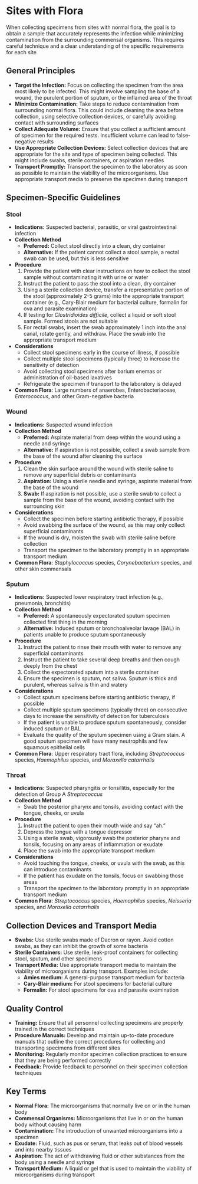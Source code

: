 # Sites with Flora {-}

When collecting specimens from sites with normal flora, the goal is to obtain a sample that accurately represents the infection while minimizing contamination from the surrounding commensal organisms. This requires careful technique and a clear understanding of the specific requirements for each site

## **General Principles** {-}

*   **Target the Infection:** Focus on collecting the specimen from the area most likely to be infected. This might involve sampling the base of a wound, the purulent portion of sputum, or the inflamed area of the throat
*   **Minimize Contamination:** Take steps to reduce contamination from surrounding normal flora. This could include cleaning the area before collection, using selective collection devices, or carefully avoiding contact with surrounding surfaces
*   **Collect Adequate Volume:** Ensure that you collect a sufficient amount of specimen for the required tests. Insufficient volume can lead to false-negative results
*   **Use Appropriate Collection Devices:** Select collection devices that are appropriate for the site and type of specimen being collected. This might include swabs, sterile containers, or aspiration needles
*   **Transport Promptly:** Transport the specimen to the laboratory as soon as possible to maintain the viability of the microorganisms. Use appropriate transport media to preserve the specimen during transport

## **Specimen-Specific Guidelines** {-}

### **Stool** {-}

*   **Indications:** Suspected bacterial, parasitic, or viral gastrointestinal infection
*   **Collection Method**
    *   **Preferred:** Collect stool directly into a clean, dry container
    *   **Alternative:** If the patient cannot collect a stool sample, a rectal swab can be used, but this is less sensitive
*   **Procedure**
    1.  Provide the patient with clear instructions on how to collect the stool sample without contaminating it with urine or water
    2.  Instruct the patient to pass the stool into a clean, dry container
    3.  Using a sterile collection device, transfer a representative portion of the stool (approximately 2-5 grams) into the appropriate transport container (e.g., Cary-Blair medium for bacterial culture, formalin for ova and parasite examination)
    4.  If testing for *Clostridioides difficile*, collect a liquid or soft stool sample. Formed stools are not suitable
    5.  For rectal swabs, insert the swab approximately 1 inch into the anal canal, rotate gently, and withdraw. Place the swab into the appropriate transport medium
*   **Considerations**
    *   Collect stool specimens early in the course of illness, if possible
    *   Collect multiple stool specimens (typically three) to increase the sensitivity of detection
    *   Avoid collecting stool specimens after barium enemas or administration of oil-based laxatives
    *   Refrigerate the specimen if transport to the laboratory is delayed
*   **Common Flora**: Large numbers of anaerobes, Enterobacteriaceae, *Enterococcus*, and other Gram-negative bacteria

### **Wound** {-}

*   **Indications:** Suspected wound infection
*   **Collection Method**
    *   **Preferred:** Aspirate material from deep within the wound using a needle and syringe
    *   **Alternative:** If aspiration is not possible, collect a swab sample from the base of the wound after cleaning the surface
*   **Procedure**
    1.  Clean the skin surface around the wound with sterile saline to remove any superficial debris or contaminants
    2.  **Aspiration:** Using a sterile needle and syringe, aspirate material from the base of the wound
    3.  **Swab:** If aspiration is not possible, use a sterile swab to collect a sample from the base of the wound, avoiding contact with the surrounding skin
*   **Considerations**
    *   Collect the specimen before starting antibiotic therapy, if possible
    *   Avoid swabbing the surface of the wound, as this may only collect superficial contaminants
    *   If the wound is dry, moisten the swab with sterile saline before collection
    *   Transport the specimen to the laboratory promptly in an appropriate transport medium
*   **Common Flora**: *Staphylococcus* species, *Corynebacterium* species, and other skin commensals

### **Sputum** {-}

*   **Indications:** Suspected lower respiratory tract infection (e.g., pneumonia, bronchitis)
*   **Collection Method**
    *   **Preferred:** A spontaneously expectorated sputum specimen collected first thing in the morning
    *   **Alternative:** Induced sputum or bronchoalveolar lavage (BAL) in patients unable to produce sputum spontaneously
*   **Procedure**
    1.  Instruct the patient to rinse their mouth with water to remove any superficial contaminants
    2.  Instruct the patient to take several deep breaths and then cough deeply from the chest
    3.  Collect the expectorated sputum into a sterile container
    4.  Ensure the specimen is sputum, not saliva. Sputum is thick and purulent, whereas saliva is thin and watery
*   **Considerations**
    *   Collect sputum specimens before starting antibiotic therapy, if possible
    *   Collect multiple sputum specimens (typically three) on consecutive days to increase the sensitivity of detection for tuberculosis
    *   If the patient is unable to produce sputum spontaneously, consider induced sputum or BAL
    *   Evaluate the quality of the sputum specimen using a Gram stain. A good sputum specimen will have many neutrophils and few squamous epithelial cells
*   **Common Flora**: Upper respiratory tract flora, including *Streptococcus* species, *Haemophilus* species, and *Moraxella catarrhalis*

### **Throat** {-}

*   **Indications:** Suspected pharyngitis or tonsillitis, especially for the detection of Group A *Streptococcus*
*   **Collection Method**
    *   Swab the posterior pharynx and tonsils, avoiding contact with the tongue, cheeks, or uvula
*   **Procedure**
    1.  Instruct the patient to open their mouth wide and say "ah."
    2.  Depress the tongue with a tongue depressor
    3.  Using a sterile swab, vigorously swab the posterior pharynx and tonsils, focusing on any areas of inflammation or exudate
    4.  Place the swab into the appropriate transport medium
*   **Considerations**
    *   Avoid touching the tongue, cheeks, or uvula with the swab, as this can introduce contaminants
    *   If the patient has exudate on the tonsils, focus on swabbing those areas
    *   Transport the specimen to the laboratory promptly in an appropriate transport medium
*   **Common Flora**: *Streptococcus* species, *Haemophilus* species, *Neisseria* species, and *Moraxella catarrhalis*

## **Collection Devices and Transport Media** {-}

*   **Swabs:** Use sterile swabs made of Dacron or rayon. Avoid cotton swabs, as they can inhibit the growth of some bacteria
*   **Sterile Containers:** Use sterile, leak-proof containers for collecting stool, sputum, and other specimens
*   **Transport Media:** Use appropriate transport media to maintain the viability of microorganisms during transport. Examples include:
    *   **Amies medium:** A general-purpose transport medium for bacteria
    *   **Cary-Blair medium:** For stool specimens for bacterial culture
    *   **Formalin:** For stool specimens for ova and parasite examination

## **Quality Control** {-}

*   **Training:** Ensure that all personnel collecting specimens are properly trained in the correct techniques
*   **Procedure Manuals:** Develop and maintain up-to-date procedure manuals that outline the correct procedures for collecting and transporting specimens from different sites
*   **Monitoring:** Regularly monitor specimen collection practices to ensure that they are being performed correctly
*   **Feedback:** Provide feedback to personnel on their specimen collection techniques

## **Key Terms** {-}

*   **Normal Flora:** The microorganisms that normally live on or in the human body
*   **Commensal Organisms:** Microorganisms that live in or on the human body without causing harm
*   **Contamination:** The introduction of unwanted microorganisms into a specimen
*   **Exudate:** Fluid, such as pus or serum, that leaks out of blood vessels and into nearby tissues
*   **Aspiration:** The act of withdrawing fluid or other substances from the body using a needle and syringe
*   **Transport Medium:** A liquid or gel that is used to maintain the viability of microorganisms during transport
